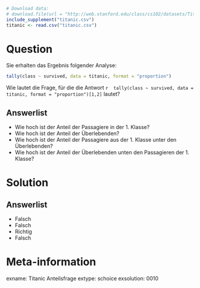 ```r
# Download data:
# download.file(url = "http://web.stanford.edu/class/cs102/datasets/Titanic.csv", destfile = "titanic.csv" )
include_supplement("titanic.csv")
titanic <- read.csv("titanic.csv")
```

Question
========

Sie erhalten das Ergebnis folgender Analyse:

```r
tally(class ~ survived, data = titanic, format = "proportion")
```

Wie lautet die Frage, für die die Antwort `r  tally(class ~ survived, data = titanic, format = "proportion")[1,2]` lautet?


Answerlist
----------
* Wie hoch ist der Anteil der Passagiere in der 1. Klasse?
* Wie hoch ist der Anteil der Überlebenden?
* Wie hoch ist der Anteil der Passagiere aus der 1. Klasse unter den Überlebenden?
* Wie hoch ist der Anteil der Überlebenden unten den Passagieren der 1. Klasse?


Solution
========

Answerlist
----------
* Falsch
* Falsch
* Richtig
* Falsch

Meta-information
================
exname: Titanic Anteilsfrage
extype: schoice
exsolution: 0010